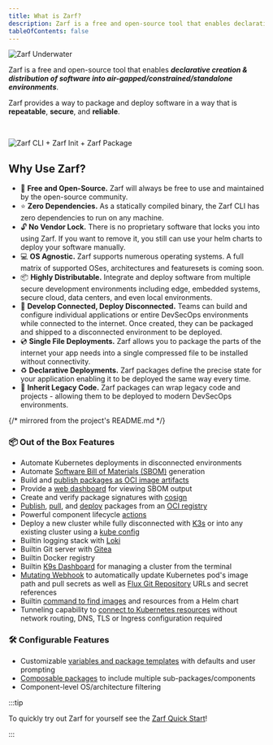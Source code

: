 ```yaml
---
title: What is Zarf?
description: Zarf is a free and open-source tool that enables declarative creation & distribution of software into air-gapped/constrained/standalone environments.
tableOfContents: false
---
```



![Zarf Underwater](../../assets/zarf-underwater-behind-rock.svg)

Zarf is a free and open-source tool that enables _**declarative creation & distribution of software into air-gapped/constrained/standalone environments**_.

Zarf provides a way to package and deploy software in a way that is **repeatable**, **secure**, and **reliable**.

<br />

![Zarf CLI + Zarf Init + Zarf Package](../../assets/zarf-bubbles.svg)

<LinkCard title="Getting Started with Zarf" href="/getting-started/" />

## Why Use Zarf?

- 💸 **Free and Open-Source.** Zarf will always be free to use and maintained by the open-source community.
- ⭐️ **Zero Dependencies.** As a statically compiled binary, the Zarf CLI has zero dependencies to run on any machine.
- 🔓 **No Vendor Lock.** There is no proprietary software that locks you into using Zarf. If you want to remove it, you still can use your helm charts to deploy your software manually.
- 💻 **OS Agnostic.** Zarf supports numerous operating systems. A full matrix of supported OSes, architectures and featuresets is coming soon.
- 📦 **Highly Distributable.** Integrate and deploy software from multiple secure development environments including edge, embedded systems, secure cloud, data centers, and even local environments.
- 🚀 **Develop Connected, Deploy Disconnected.** Teams can build and configure individual applications or entire DevSecOps environments while connected to the internet. Once created, they can be packaged and shipped to a disconnected environment to be deployed.
- 💿 **Single File Deployments.** Zarf allows you to package the parts of the internet your app needs into a single compressed file to be installed without connectivity.
- ♻️ **Declarative Deployments.** Zarf packages define the precise state for your application enabling it to be deployed the same way every time.
- 🦖 **Inherit Legacy Code.** Zarf packages can wrap legacy code and projects - allowing them to be deployed to modern DevSecOps environments.

{/* mirrored from the project's README.md */}

### 📦 Out of the Box Features

- Automate Kubernetes deployments in disconnected environments
- Automate [Software Bill of Materials (SBOM)](/ref/sboms/) generation
- Build and [publish packages as OCI image artifacts](/tutorials/7-publish-and-deploy/)
- Provide a [web dashboard](/ref/sboms/#the-sbom-viewer) for viewing SBOM output
- Create and verify package signatures with [cosign](https://github.com/sigstore/cosign)
- [Publish](/commands/zarf_package_publish/), [pull](/commands/zarf_package_pull/), and [deploy](/commands/zarf_package_deploy/) packages from an [OCI registry](https://opencontainers.org/)
- Powerful component lifecycle [actions](/ref/actions/)
- Deploy a new cluster while fully disconnected with [K3s](https://k3s.io/) or into any existing cluster using a [kube config](https://kubernetes.io/docs/concepts/configuration/organize-cluster-access-kubeconfig/)
- Builtin logging stack with [Loki](https://grafana.com/oss/loki/)
- Builtin Git server with [Gitea](https://gitea.com/)
- Builtin Docker registry
- Builtin [K9s Dashboard](https://k9scli.io/) for managing a cluster from the terminal
- [Mutating Webhook](https://github.com/defenseunicorns/zarf/blob/main/adr/0005-mutating-webhook.md) to automatically update Kubernetes pod's image path and pull secrets as well as [Flux Git Repository](https://fluxcd.io/docs/components/source/gitrepositories/) URLs and secret references
- Builtin [command to find images](/commands/zarf_dev_find-images/) and resources from a Helm chart
- Tunneling capability to [connect to Kubernetes resources](/commands/zarf_connect/) without network routing, DNS, TLS or Ingress configuration required

### 🛠️ Configurable Features

- Customizable [variables and package templates](/ref/examples/variables/) with defaults and user prompting
- [Composable packages](/ref/components/#component-imports) to include multiple sub-packages/components
- Component-level OS/architecture filtering

:::tip

To quickly try out Zarf for yourself see the [Zarf Quick Start](/getting-started)!

:::
